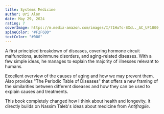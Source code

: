```yaml
---
title: Systems Medicine
author: Uri Alon
date: May 29, 2024
rating: 7
coverImage: https://m.media-amazon.com/images/I/71HuTc-BXcL._AC_UF1000,1000_QL80_.jpg
spineColor: "#F2F6DD"
textColor: "#000"
---
```


A first principled breakdown of diseases, covering hormone circuit malfunctions, autoimmune disorders, and aging-related diseases. With a few simple ideas, he manages to explain the majority of illnesses relevant to humans.

Excellent overview of the causes of aging and how we may prevent them. Also provides "The Periodic Table of Diseases" that offers a new framing of the similarities between different diseases and how they can be used to explain causes and treatments.

This book completely changed how I think about health and longevity. It directly builds on Nassim Taleb's ideas about medicine from _Antifragile_.
